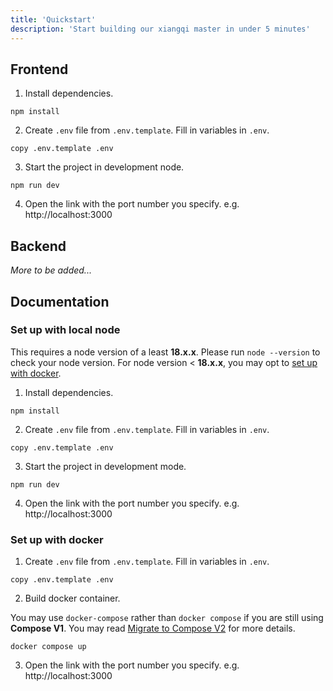 ```yaml
---
title: 'Quickstart'
description: 'Start building our xiangqi master in under 5 minutes'
---
```


## Frontend
1. Install dependencies.
```shell
npm install 
```

2. Create `.env` file from `.env.template`. Fill in variables in `.env`.
```shell
copy .env.template .env
```

3. Start the project in development node.
```shell
npm run dev 
```

4. Open the link with the port number you specify. e.g. http://localhost:3000


## Backend
*More to be added...*

## Documentation

### Set up with local node
<Warning>This requires a node version of a least **18.x.x**. Please run `node --version` to check your node version. For node version < **18.x.x**, you may opt to [set up with docker](#set-up-with-docker).</Warning>
1. Install dependencies.
```shell
npm install 
```

2. Create `.env` file from `.env.template`. Fill in variables in `.env`.
```shell
copy .env.template .env
```

3. Start the project in development mode.
```shell
npm run dev
```

4. Open the link with the port number you specify. e.g. http://localhost:3000


### Set up with docker
1. Create `.env` file from `.env.template`. Fill in variables in `.env`.
```shell
copy .env.template .env
```

2. Build docker container.

<Warning>You may use `docker-compose` rather than `docker compose` if you are still using **Compose V1**. You may read [Migrate to Compose V2](https://docs.docker.com/compose/releases/migrate/) for more details.</Warning>
```shell
docker compose up
```

3. Open the link with the port number you specify. e.g. http://localhost:3000